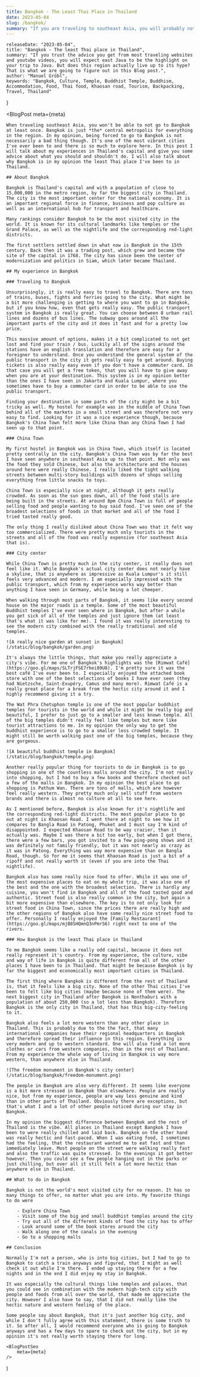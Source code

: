 ```yaml
---
title: Bangkok - The Least Thai Place in Thailand
date: 2023-05-04
slug: /bangkok/
summary: "If you are traveling to southeast Asia, you will probably not get around going to Bangkok. In my opinion that's not a bad thing though, because it's one of the most vibrant cities, I've ever been to and there is a lot to explore here. In this post I will talk about my experiences here and give you some advice about what you should and shouldn't do. I will also talk about why Bangkok is in my opinion the least Thai place I've been to in Thailand."
---
```



    releaseDate: "2023-05-04",
    title: "Bangkok - The least Thai place in Thailand",
    summary: "If you trust the advice you get from most traveling websites and youtube videos, you will expect east Java to be the highlight on your trip to Java. But does this region actually live up to its hype? That is what we are going to figure out in this Blog post.",
    author: "Manuel Gröbl",
    keywords: "Bangkok, Culture, Temple, Buddhist Temple, Buddhism, Accommodation, Food, Thai food, Khaosan road, Tourism, Backpacking, Travel, Thailand"
}

<BlogPost 
    meta={meta}
>

    When traveling southeast Asia, you won't be able to not go to Bangkok at least once. Bangkok is just *the* central metropolis for everything in the region. In my opinion, being forced to go to Bangkok is not necessarily a bad thing though. It's one of the most vibrant cities I've ever been to and there is so much to explore here. In this post I will talk about my experiences in Thailand's capital and give you some advice about what you should and shouldn't do. I will also talk about why Bangkok is in my opinion the least Thai place I've been to in Thailand.

    ## About Bangkok

    Bangkok is Thailand's capital and with a population of close to 15,000,000 in the metro region, by far the biggest city in Thailand. The city is the most important center for the national economy. It is an important regional force in finance, business and pop culture as well as an international hub for transport and healthcare.

    Many rankings consider Bangkok to be the most visited city in the world. It is known for its cultural landmarks like temples or the Grand Palace, as well as the nightlife and the corresponding red-light districts.

    The first settlers settled down in what now is Bangkok in the 15th century. Back then it was a trading post, which grew and became the site of the capital in 1768. The city has since been the center of modernization and politics in Siam, which later became Thailand.

    ## My experience in Bangkok

    ### Traveling to Bangkok

    Unsurprisingly, it is really easy to travel to Bangkok. There are tons of trains, buses, fights and ferries going to the city. What might be a bit more challenging is getting to where you want to go in Bangkok, but if you know how, even that gets really easy. The public transport system in Bangkok is really great. You can choose between 8 urban rail lines and dozens of bus lines. The subway goes around all the important parts of the city and it does it fast and for a pretty low price.
    
    This massive amount of options, makes it a bit complicated to not get lost and find your train / bus. Luckily all of the signs around the stations have an english translation and therefore are easy for a foreigner to understand. Once you understand the general system of the public transport in the city it gets really easy to get around. Buying tickets is also really easy even if you don't have a commuter card. In that case you will get a free token, that you will have to give away when you are at your destination. This system is in my opinion better than the ones I have seen in Jakarta and Kuala Lumpur, where you sometimes have to buy a commuter card in order to be able to use the public transport.

    Finding your destination in some parts of the city might be a bit tricky as well. My hostel for example was in the middle of China Town behind all of the markets in a small street and was therefore not very easy to find. Looking for it was a nice experience though, because Bangkok's China Town felt more like China than any China Town I had seen up to that point.

    ### China Town

    My first hostel in Bangkok was in China Town, which itself is located pretty centrally in the city. Bangkok's China Town was by far the best I have seen anywhere in southeast Asia up to that point. Not only was the food they sold Chinese, but also the architecture and the houses around here were really Chinese. I really liked the tight walking streets between multi-story buildings with dozens of shops selling everything from little snacks to toys.

    China Town is especially nice at night, although it gets really crowded. As soon as the sun goes down, all of the food stalls are being built in the streets. At around 8pm China Town is full of people selling food and people wanting to buy said food. I've seen one of the broadest selections of foods in that market and all of the food I tried tasted really good.

    The only thing I really disliked about China Town was that it felt way too commercialized. There were pretty much only tourists in the streets and all of the food was really expensive (for southeast Asia that is).

    ### City center

    While China Town is pretty much in the city center, it really does not feel like it. While Bangkok's actual city center does not nearly have a skyline, that is anywhere as impressive as Kuala Lumpur's it still feels very advanced and modern. I am especially impressed with the public transport, which from my experience works way better than anything I have seen in Germany, while being a lot cheeper.

    When walking through most parts of Bangkok, it seems like every second house on the major roads is a temple. Some of the most beautiful Buddhist temples I've ever seen where in Bangkok, but after a while you get sick of all of the temples and just ignore them (at least that's what it was like for me). I found it was really interesting to see the modern city combined with the really traditional and old temples.

    ![A really nice garden at sunset in Bangkok](/static/blog/bangkok/garden.png)

    It's always the little things, that make you really appreciate a city's vibe. For me one of Bangkok's highlights was the [Rimwat Café](https://goo.gl/maps/SLTrjFSE7rhei89U8). I'm pretty sure it was the best café I've ever been to. I especially enjoyed the attached book store with one of the best selections of books I have ever seen (they had Nietzsche, Saint-Exupéry, Camus and many more). Rimwat Café is a really great place for a break from the hectic city around it and I highly recommend giving it a try.

    The Wat Phra Chetuphon temple is one of the most popular buddhist temples for tourists in the world and while it might be really big and beautiful, I prefer to just go to a smaller and less known temple. All of the big temples didn't really feel like temples but more like tourist attractions to me. In my opinion the only way to get the buddhist experience is to go to a smaller less crowded temple. It might still be worth walking past one of the big temples, because they are gorgeous.

    ![A beautiful buddhist temple in Bangkok](/static/blog/bangkok/temple.png)

    Another really popular thing for tourists to do in Bangkok is to go shopping in one of the countless malls around the city. I'm not really into shopping, but I had to buy a few books and therefore checked out a few of the malls in Bangkok. In my opinion the best place to go shopping is Pathum Wan. There are tons of malls, which are however feel really western. They pretty much only sell stuff from western brands and there is almost no culture at all to see here.

    As I mentioned before, Bangkok is also known for it's nightlife and the corresponding red-light districts. The most popular place to go out at night is Khaosan Road. I went there at night to see how it compares to Bangla Road in Patong, Phuket and I must say I'm kind of disappointed. I expected Khaosan Road to be way crazier, than it actually was. Maybe I was there a bit too early, but when I got there, there were a few bars, you got invited to a few ping-pong shows and it was definitely not family friendly, but it was not nearly as crazy as it was in Patong. Everything was way more expensive than on Bangla Road, though. So for me it seems that Khaosan Road is just a bit of a ripoff and not really worth it (even if you are into the Thai nightlife).

    Bangkok also has some really nice food to offer. While it was one of the most expensive places to eat on my whole trip, it was also one of the best and the one with the broadest selection. There is hardly any cuisine, you won't find in Bangkok and all of the food tasted good and authentic. Street food is also really common in the city, but again a bit more expensive than elsewhere. The key is to not only look for street food in China Town, since the prices there are really high and the other regions of Bangkok also have some really nice street food to offer. Personally I really enjoyed the [Family Restaurant](https://goo.gl/maps/mjB8SHQmnQ3nPmrS6) right next to one of the rivers.

    ### How Bangkok is the least Thai place in Thailand
   
    To me Bangkok seems like a really odd capital, because it does not really represent it's country. From my experience, the culture, vibe and way of life in Bangkok is quite different from all of the other places I have been to in Thailand. That might be because Bangkok is by far the biggest and economically most important cities in Thailand.

    The first thing where Bangkok is different from the rest of Thailand is, that it feels like a big city. None of the other Thai cities I've been to felt like big cities (maybe because none of them were). The next biggest city in Thailand after Bangkok is Nonthaburi with a population of about 250,000 (so a lot less than Bangkok). Therefore Bangkok is the only city in Thailand, that has this big-city-feeling to it.

    Bangkok also feels a lot more western than any other place in Thailand. This is probably due to the the fact, that many international companies have their regional headquarters in Bangkok and therefore spread their influence in this region. Everything is very modern and up to western standard. One will also find a lot more clothes or cars from western companies, than in the rest of Thailand. From my experience the whole way of living in Bangkok is way more western, than anywhere else in Thailand.

    ![The freedom monument in Bangkok's city center](/static/blog/bangkok/freedom-monument.png)

    The people in Bangkok are also very different. It seems like everyone is a bit more stressed in Bangkok than elsewhere. People are really nice, but from my experience, people are way less genuine and kind than in other parts of Thailand. Obviously there are exceptions, but that's what I and a lot of other people noticed during our stay in Bangkok.

    In my opinion the biggest difference between Bangkok and the rest of Thailand is the vibe. All places in Thailand except Bangkok I have been to were really chilled and laid back. Bangkok on the other hand was really hectic and fast-paced. When I was eating food, I sometimes had the feeling, that the restaurant wanted me to eat fast and than immediately leave. Most people on the street were walking really fast and also the traffic was quite stressed. In the evenings it got better however. Then you could see a few people hanging out in the parks or just chilling, but over all it still felt a lot more hectic than anywhere else in Thailand.

    ## What to do in Bangkok

    Bangkok is not the world's most visited city for no reason. It has so many things to offer, no matter what you are into. My favorite things to do were

        - Explore China Town
        - Visit some of the big and small buddhist temples around the city
        - Try out all of the different kinds of food the city has to offer
        - Look around some of the book stores around the city
        - Walk along one of the canals in the evening
        - Go to a shopping malls

    ## Conclusion

    Normally I'm not a person, who is into big cities, but I had to go to Bangkok to catch a train anyways and figured, that I might as well check it out while I'm there. I ended up staying there for a few nights and in the end I did enjoy my stay in Bangkok.

    It was especially the cultural things like temples and palaces, that you could see in combination with the modern high-tech city with people and foods from all over the world, that made me appreciate the city. However I also have to say, that I did not really like the hectic nature and western feeling of the place.

    Some people say about Bangkok, that it's just another big city, and while I don't fully agree with this statement, there is some truth to it. So after all, I would recommend everyone who is going to Bangkok anyways and has a few days to spare to check out the city, but in my opinion it's not really worth staying there for long.

</BlogPost>

    <BlogPostSeo 
        meta={meta}
    />
)